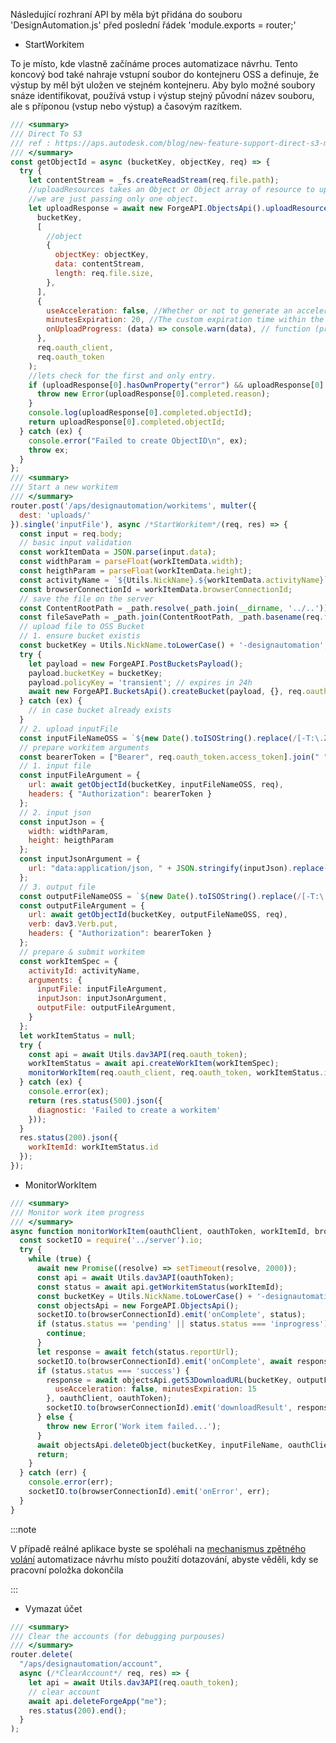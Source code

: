 Následující rozhraní API by měla být přidána do souboru 'DesignAutomation.js' před poslední řádek 'module.exports = router;'

- StartWorkitem

To je místo, kde vlastně začínáme proces automatizace návrhu. Tento koncový bod také nahraje vstupní soubor do kontejneru OSS a definuje, že výstup by měl být uložen ve stejném kontejneru. Aby bylo možné soubory snáze identifikovat, používá vstup i výstup stejný původní název souboru, ale s příponou (vstup nebo výstup) a časovým razítkem.

```js title=routes/DesignAutomation.js
/// <summary>
/// Direct To S3
/// ref : https://aps.autodesk.com/blog/new-feature-support-direct-s3-migration-inputoutput-files-design-automation
/// </summary>
const getObjectId = async (bucketKey, objectKey, req) => {
  try {
    let contentStream = _fs.createReadStream(req.file.path);
    //uploadResources takes an Object or Object array of resource to uplaod with their parameters,
    //we are just passing only one object.
    let uploadResponse = await new ForgeAPI.ObjectsApi().uploadResources(
      bucketKey,
      [
        //object
        {
          objectKey: objectKey,
          data: contentStream,
          length: req.file.size,
        },
      ],
      {
        useAcceleration: false, //Whether or not to generate an accelerated signed URL
        minutesExpiration: 20, //The custom expiration time within the 1 to 60 minutes range, if not specified, default is 2 minutes
        onUploadProgress: (data) => console.warn(data), // function (progressEvent) => {}
      },
      req.oauth_client,
      req.oauth_token
    );
    //lets check for the first and only entry.
    if (uploadResponse[0].hasOwnProperty("error") && uploadResponse[0].error) {
      throw new Error(uploadResponse[0].completed.reason);
    }
    console.log(uploadResponse[0].completed.objectId);
    return uploadResponse[0].completed.objectId;
  } catch (ex) {
    console.error("Failed to create ObjectID\n", ex);
    throw ex;
  }
};
/// <summary>
/// Start a new workitem
/// </summary>
router.post('/aps/designautomation/workitems', multer({
  dest: 'uploads/'
}).single('inputFile'), async /*StartWorkitem*/(req, res) => {
  const input = req.body;
  // basic input validation
  const workItemData = JSON.parse(input.data);
  const widthParam = parseFloat(workItemData.width);
  const heigthParam = parseFloat(workItemData.height);
  const activityName = `${Utils.NickName}.${workItemData.activityName}`;
  const browserConnectionId = workItemData.browserConnectionId;
  // save the file on the server
  const ContentRootPath = _path.resolve(_path.join(__dirname, '../..'));
  const fileSavePath = _path.join(ContentRootPath, _path.basename(req.file.originalname));
  // upload file to OSS Bucket
  // 1. ensure bucket existis
  const bucketKey = Utils.NickName.toLowerCase() + '-designautomation';
  try {
    let payload = new ForgeAPI.PostBucketsPayload();
    payload.bucketKey = bucketKey;
    payload.policyKey = 'transient'; // expires in 24h
    await new ForgeAPI.BucketsApi().createBucket(payload, {}, req.oauth_client, req.oauth_token);
  } catch (ex) {
    // in case bucket already exists
  }
  // 2. upload inputFile
  const inputFileNameOSS = `${new Date().toISOString().replace(/[-T:\.Z]/gm, '').substring(0, 14)}_input_${_path.basename(req.file.originalname)}`; // avoid overriding
  // prepare workitem arguments
  const bearerToken = ["Bearer", req.oauth_token.access_token].join(" ");
  // 1. input file
  const inputFileArgument = {
    url: await getObjectId(bucketKey, inputFileNameOSS, req),
    headers: { "Authorization": bearerToken }
  };
  // 2. input json
  const inputJson = {
    width: widthParam,
    height: heigthParam
  };
  const inputJsonArgument = {
    url: "data:application/json, " + JSON.stringify(inputJson).replace(/"/g, "'")
  };
  // 3. output file
  const outputFileNameOSS = `${new Date().toISOString().replace(/[-T:\.Z]/gm, '').substring(0, 14)}_output_${_path.basename(req.file.originalname)}`; // avoid overriding  
  const outputFileArgument = {
    url: await getObjectId(bucketKey, outputFileNameOSS, req),
    verb: dav3.Verb.put,
    headers: { "Authorization": bearerToken }
  };
  // prepare & submit workitem
  const workItemSpec = {
    activityId: activityName,
    arguments: {
      inputFile: inputFileArgument,
      inputJson: inputJsonArgument,
      outputFile: outputFileArgument,
    }
  };
  let workItemStatus = null;
  try {
    const api = await Utils.dav3API(req.oauth_token);
    workItemStatus = await api.createWorkItem(workItemSpec);
    monitorWorkItem(req.oauth_client, req.oauth_token, workItemStatus.id, browserConnectionId, outputFileNameOSS, inputFileNameOSS);
  } catch (ex) {
    console.error(ex);
    return (res.status(500).json({
      diagnostic: 'Failed to create a workitem'
    }));
  }
  res.status(200).json({
    workItemId: workItemStatus.id
  });
});
```

- MonitorWorkItem

```js
/// <summary>
/// Monitor work item progress 
/// </summary>
async function monitorWorkItem(oauthClient, oauthToken, workItemId, browserConnectionId, outputFileName, inputFileName) {
  const socketIO = require('../server').io;
  try {
    while (true) {
      await new Promise((resolve) => setTimeout(resolve, 2000));
      const api = await Utils.dav3API(oauthToken);
      const status = await api.getWorkitemStatus(workItemId);
      const bucketKey = Utils.NickName.toLowerCase() + '-designautomation';
      const objectsApi = new ForgeAPI.ObjectsApi();
      socketIO.to(browserConnectionId).emit('onComplete', status);
      if (status.status == 'pending' || status.status === 'inprogress') {
        continue;
      }
      let response = await fetch(status.reportUrl);
      socketIO.to(browserConnectionId).emit('onComplete', await response.text());
      if (status.status === 'success') {
        response = await objectsApi.getS3DownloadURL(bucketKey, outputFileName, {
          useAcceleration: false, minutesExpiration: 15
        }, oauthClient, oauthToken);
        socketIO.to(browserConnectionId).emit('downloadResult', response.body.url);
      } else {
        throw new Error('Work item failed...');
      }
      await objectsApi.deleteObject(bucketKey, inputFileName, oauthClient, oauthToken);
      return;
    }
  } catch (err) {
    console.error(err);
    socketIO.to(browserConnectionId).emit('onError', err);
  }
}
```



:::note

V případě reálné aplikace byste se spoléhali na [mechanismus zpětného volání](https://aps.autodesk.com/en/docs/design-automation/v3/developers_guide/callbacks/) automatizace návrhu místo použití dotazování, abyste věděli, kdy se pracovní položka dokončila


:::



- Vymazat účet

```js
/// <summary>
/// Clear the accounts (for debugging purpouses)
/// </summary>
router.delete(
  "/aps/designautomation/account",
  async (/*ClearAccount*/ req, res) => {
    let api = await Utils.dav3API(req.oauth_token);
    // clear account
    await api.deleteForgeApp("me");
    res.status(200).end();
  }
);
```
